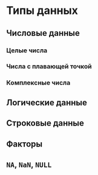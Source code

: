 # Типы данных {#rdtypes}

## Числовые данные {#rdtypes-numbers}
::: {.lab-chapter .lab-junior}
:::

### Целые числа {#rdtypes-integer}
::: {.lab-chapter .lab-junior}
:::

### Числа с плавающей точкой {#rdtypes-numeric}
::: {.lab-chapter .lab-junior}
:::

### Комплексные числа {#rdtypes-complex}
::: {.lab-chapter .lab-senior}
:::

## Логические данные {#rdtypes-logic}
::: {.lab-chapter .lab-junior}
:::

## Строковые данные {#rdtypes-strings}
::: {.lab-chapter .lab-junior}
:::

## Факторы {#rdtypes-factors}
::: {.lab-chapter .lab-junior}
:::

## `NA`, `NaN`, `NULL` {#rdtypes-na}
::: {.lab-chapter .lab-junior}
:::
